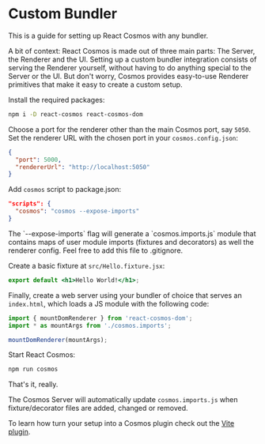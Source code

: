 
# Custom Bundler

This is a guide for setting up React Cosmos with any bundler.

<Callout type="info">
  A bit of context: React Cosmos is made out of three main parts: The Server,
  the Renderer and the UI. Setting up a custom bundler integration consists of
  serving the Renderer yourself, without having to do anything special to the
  Server or the UI. But don't worry, Cosmos provides easy-to-use Renderer
  primitives that make it easy to create a custom setup.
</Callout>

Install the required packages:

```bash npm2yarn
npm i -D react-cosmos react-cosmos-dom
```

Choose a port for the renderer other than the main Cosmos port, say `5050`. Set the renderer URL with the chosen port in your `cosmos.config.json`:

```json filename="cosmos.config.json"
{
  "port": 5000,
  "rendererUrl": "http://localhost:5050"
}
```

Add `cosmos` script to package.json:

```json filename="package.json"
"scripts": {
  "cosmos": "cosmos --expose-imports"
}
```

<Callout type="info">
  The `--expose-imports` flag will generate a `cosmos.imports.js` module that
  contains maps of user module imports (fixtures and decorators) as well the
  renderer config. Feel free to add this file to .gitignore.
</Callout>

Create a basic fixture at `src/Hello.fixture.jsx`:

```jsx filename="src/Hello.fixture.jsx"
export default <h1>Hello World!</h1>;
```

Finally, create a web server using your bundler of choice that serves an `index.html`, which loads a JS module with the following code:

```js
import { mountDomRenderer } from 'react-cosmos-dom';
import * as mountArgs from './cosmos.imports';

mountDomRenderer(mountArgs);
```

Start React Cosmos:

```bash npm2yarn
npm run cosmos
```

That's it, really.

The Cosmos Server will automatically update `cosmos.imports.js` when fixture/decorator files are added, changed or removed.

To learn how turn your setup into a Cosmos plugin check out the [Vite plugin](https://github.com/react-cosmos/react-cosmos/tree/main/packages/react-cosmos-plugin-vite).

